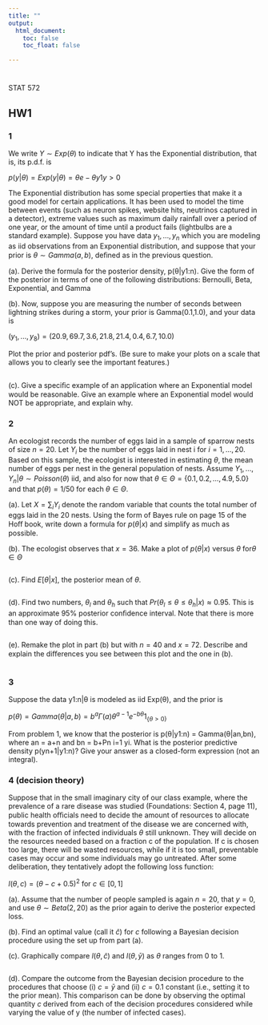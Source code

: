 ```yaml
---
title: ""
output:
  html_document:
    toc: false
    toc_float: false

---
```




# {.tabset .tabset-fade .tabset-pills}

STAT 572

## HW1

### 1

We write $Y\sim Exp(\theta)$ to indicate that Y has the Exponential distribution, that is, its p.d.f. is 

$p(y|θ) = Exp(y|θ) = θe−θy1{y>0}$

The Exponential distribution has some special properties that make it a good model for certain applications. It has been used to model the time between events (such as neuron spikes, website hits, neutrinos captured in a detector), extreme values such as maximum daily rainfall over a period of one year, or the amount of time until a product fails (lightbulbs are a standard example). Suppose you have data $y_1,...,y_n$ which you are modeling as iid observations from an Exponential distribution, and suppose that your prior is $\theta\sim Gamma(a,b)$, deﬁned as in the previous question. 

(a). Derive the formula for the posterior density, p(θ|y1:n). Give the form of the posterior in terms of one of the following distributions: Bernoulli, Beta, Exponential, and Gamma

(b).  Now, suppose you are measuring the number of seconds between lightning strikes during a storm, your prior is Gamma(0.1,1.0), and your data is

$(y_1,...,y_8) = (20.9,69.7,3.6,21.8,21.4,0.4,6.7,10.0)$

Plot the prior and posterior pdf’s. (Be sure to make your plots on a scale that allows you to clearly see the important features.) 


```r

```


(c). Give a speciﬁc example of an application where an Exponential model would be reasonable. Give an example where an Exponential model would NOT be appropriate, and explain why.




### 2

An ecologist records the number of eggs laid in a sample of sparrow nests of size $n=20$. Let $Y_i$ be the number of eggs laid in nest i for $i=1,...,20$. Based on this sample, the ecologist is interested in estimating $\theta$, the mean number of eggs per nest in the general population of nests. Assume $Y_1,...,Y_n|\theta\sim Poisson(\theta)$ iid, and also for now that $\theta\in\Theta=\{0.1,0.2,...,4.9,5.0\}$ and that $p(\theta) = 1/50$ for each $\theta\in\Theta$.

(a). Let $X=\sum_i Y_i$ denote the random variable that counts the total number of eggs laid in the 20 nests. Using the form of Bayes rule on page 15 of the Hoﬀ book, write down a formula for $p(\theta|x)$ and simplify as much as possible. 

(b). The ecologist observes that $x = 36$. Make a plot of $p(\theta|x)$ versus $\theta$ for$\theta\in\Theta$ 


```r

```


(c). Find $E[\theta|x]$, the posterior mean of $\theta$.

```r

```

(d). Find two numbers, $\theta_l$ and $\theta_h$ such that $Pr(\theta_l\le\theta\le\theta_h|x)\approx 0.95$. This is an approximate 95% posterior conﬁdence interval. Note that there is more than one way of doing this. 

```r

```


(e). Remake the plot in part (b) but with $n = 40$ and $x = 72$. Describe and explain the diﬀerences you see between this plot and the one in (b).

```r

```


### 3

Suppose the data y1:n|θ is modeled as iid Exp(θ), and the prior is 

$p(\theta) = Gamma(\theta|a,b) = b^a \Gamma(a) \theta^{a−1}e^{−b\theta}1_{\{θ>0\}}$

From problem 1, we know that the posterior is p(θ|y1:n) = Gamma(θ|an,bn), where an = a+n and bn = b+Pn i=1 yi. What is the posterior predictive density p(yn+1|y1:n)? Give your answer as a closed-form expression (not an integral). 




### 4 (decision theory)

Suppose that in the small imaginary city of our class example, where the prevalence of a rare disease was studied (Foundations: Section 4, page 11), public health oﬃcials need to decide the amount of resources to allocate towards prevention and treatment of the disease we are concerned with, with the fraction of infected individuals $\theta$ still unknown. They will decide on the resources needed based on a fraction c of the population. If c is chosen too large, there will be wasted resources, while if it is too small, preventable cases may occur and some individuals may go untreated. After some deliberation, they tentatively adopt the following loss function:

$l(\theta,c)=(\theta−c + 0.5)^2$ for $c\in[0,1]$

(a). Assume that the number of people sampled is again $n=20$, that $y=0$, and use $\theta\sim Beta(2,20)$ as the prior again to derive the posterior expected loss. 

(b). Find an optimal value (call it $\hat c$) for $c$ following a Bayesian decision procedure using the set up from part (a).

(c). Graphically compare $l(\theta,\hat c)$ and $l(\theta,\bar y)$ as $\theta$ ranges from 0 to 1.

```r

```


(d). Compare the outcome from the Bayesian decision procedure to the procedures that choose (i) $c=\bar y$ and (ii) $c=0.1$ constant (i.e., setting it to the prior mean). This comparison can be done by observing the optimal quantity $c$ derived from each of the decision procedures considered while varying the value of y (the number of infected cases).





